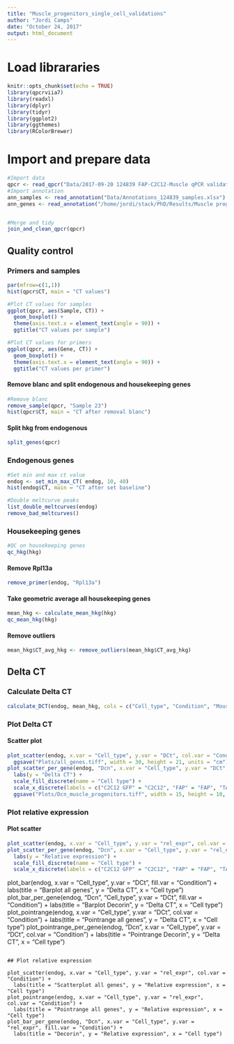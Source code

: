 ```yaml
---
title: "Muscle_progenitors_single_cell_validations"
author: "Jordi Camps"
date: "October 24, 2017"
output: html_document
---
```



# Load librararies
```r
knitr::opts_chunk$set(echo = TRUE)
library(qpcrviia7)
library(readxl)
library(dplyr)
library(tidyr)
library(ggplot2)
library(ggthemes)
library(RColorBrewer)
```

# Import and prepare data
```r
#Import data
qpcr <- read_qpcr("Data/2017-09-20 124839 FAP-C2C12-Muscle qPCR validation MC.xls", sheet = 3)
#Import annotation
ann_samples <- read_annotation("Data/Annotations_124839_samples.xlsx")
ann_genes <- read_annotation("/home/jordi/stack/PhD/Results/Muscle progenitors/Validations/Decorin (Marlies project)/Annotations_124839_primers.xlsx")


#Merge and tidy
join_and_clean_qpcr(qpcr)
```

## Quality control
### Primers and samples
```r
par(mfrow=c(1,1))
hist(qpcr$CT, main = "CT values")

#Plot CT values for samples
ggplot(qpcr, aes(Sample, CT)) +
  geom_boxplot() +
  theme(axis.text.x = element_text(angle = 90)) +
  ggtitle("CT values per sample")

#Plot CT values for primers
ggplot(qpcr, aes(Gene, CT)) +
  geom_boxplot() +
  theme(axis.text.x = element_text(angle = 90)) +
  ggtitle("CT values per primer")
```

#### Remove blanc and split endogenous and housekeeping genes
```r
#Remove blanc
remove_sample(qpcr, "Sample 23")
hist(qpcr$CT, main = "CT after removal blanc")
```

#### Split hkg from endogenous
```r
split_genes(qpcr)
```


### Endogenous genes
```r
#Set min and max ct value
endog <- set_min_max_CT( endog, 10, 40)
hist(endog$CT, main = "CT after set baseline")

#Double meltcurve peaks
list_double_meltcurves(endog)
remove_bad_meltcurves()
```

### Housekeeping genes
```r
#QC on housekeeping genes
qc_hkg(hkg)
```

#### Remove Rpl13a
```r
remove_primer(endog, "Rpl13a")
```


#### Take geometric average all housekeeping genes
```r
mean_hkg <- calculate_mean_hkg(hkg)
qc_mean_hkg(hkg)
```

#### Remove outliers
```r
mean_hkg$CT_avg_hkg <- remove_outliers(mean_hkg$CT_avg_hkg)
```


## Delta CT
### Calculate Delta CT
```r
calculate_DCT(endog, mean_hkg, cols = c("Cell_type", "Condition", "Mouse"))
```

### Plot Delta CT
#### Scatter plot
```r
plot_scatter(endog, x.var = "Cell_type", y.var = "DCt", col.var = "Condition") +
  ggsave("Plots/all_genes.tiff", width = 30, height = 21, units = "cm")
plot_scatter_per_gene(endog, "Dcn", x.var = "Cell_type", y.var = "DCt", col.var = "Condition", theme = 18) +
  labs(y = "Delta CT") +
  scale_fill_discrete(name = "Cell type") +
  scale_x_discrete(labels = c("C2C12 GFP" = "C2C12", "FAP" = "FAP", "TA" = "Tibialis\nanterior")) +
  ggsave("Plots/Dcn_muscle_progenitors.tiff", width = 15, height = 10, units = "cm")
```


### Plot relative expression
#### Plot scatter
```r
plot_scatter(endog, x.var = "Cell_type", y.var = "rel_expr", col.var = "Condition") 
plot_scatter_per_gene(endog, "Dcn", x.var = "Cell_type", y.var = "rel_expr", col.var = "Condition", theme = 18) +
  labs(y = "Relative expression") +
  scale_fill_discrete(name = "Cell type") +
  scale_x_discrete(labels = c("C2C12 GFP" = "C2C12", "FAP" = "FAP", "TA" = "Tibialis\nanterior"))
```


plot_bar(endog, x.var = "Cell_type", y.var = "DCt", fill.var = "Condition") +
  labs(title = "Barplot all genes", y = "Delta CT", x = "Cell type")
plot_bar_per_gene(endog, "Dcn", "Cell_type", y.var = "DCt", fill.var = "Condition") +
  labs(title = "Barplot Decorin", y = "Delta CT", x = "Cell type")
plot_pointrange(endog, x.var = "Cell_type", y.var = "DCt", col.var = "Condition") +
  labs(title = "Pointrange all genes", y = "Delta CT", x = "Cell type")
plot_pointrange_per_gene(endog, "Dcn", x.var = "Cell_type", y.var = "DCt", col.var = "Condition") +
  labs(title = "Pointrange Decorin", y = "Delta CT", x = "Cell type")
```

## Plot relative expression

plot_scatter(endog, x.var = "Cell_type", y.var = "rel_expr", col.var = "Condition") +
  labs(title = "Scatterplot all genes", y = "Relative expression", x = "Cell type")
plot_pointrange(endog, x.var = "Cell_type", y.var = "rel_expr", col.var = "Condition") +
  labs(title = "Pointrange all genes", y = "Relative expression", x = "Cell type")
plot_bar_per_gene(endog, "Dcn", x.var = "Cell_type", y.var = "rel_expr", fill.var = "Condition") +
  labs(title = "Decorin", y = "Relative expression", x = "Cell type")
```

